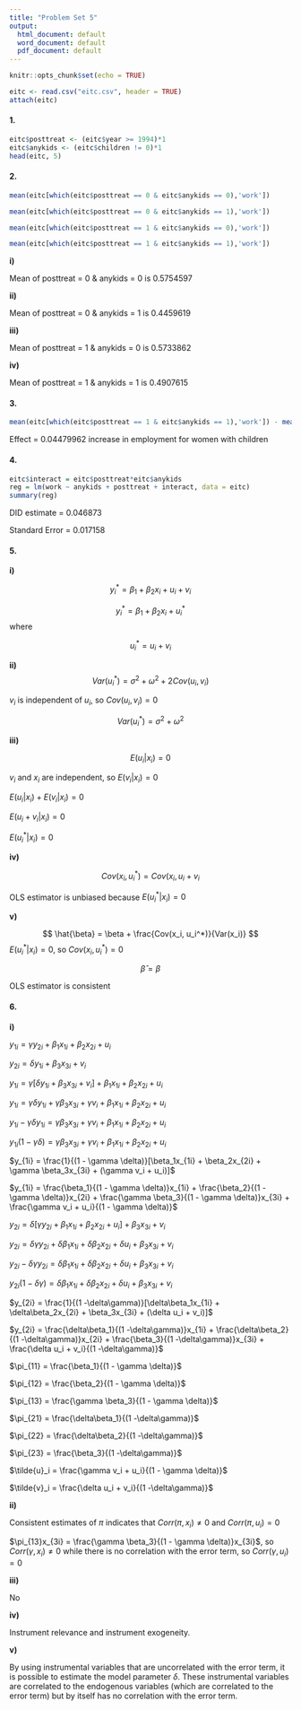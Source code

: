 ```yaml
---
title: "Problem Set 5"
output:
  html_document: default
  word_document: default
  pdf_document: default
---
```


```r
knitr::opts_chunk$set(echo = TRUE)
```

```r
eitc <- read.csv("eitc.csv", header = TRUE)
attach(eitc)
```

#### 1.

```r
eitc$posttreat <- (eitc$year >= 1994)*1
eitc$anykids <- (eitc$children != 0)*1
head(eitc, 5)
```

#### 2.

```r
mean(eitc[which(eitc$posttreat == 0 & eitc$anykids == 0),'work'])

mean(eitc[which(eitc$posttreat == 0 & eitc$anykids == 1),'work'])

mean(eitc[which(eitc$posttreat == 1 & eitc$anykids == 0),'work'])

mean(eitc[which(eitc$posttreat == 1 & eitc$anykids == 1),'work'])
```

**i)**

Mean of posttreat = 0 & anykids = 0 is 0.5754597

**ii)**

Mean of posttreat = 0 & anykids = 1 is 0.4459619

**iii)**

Mean of posttreat = 1 & anykids = 0 is 0.5733862

**iv)** 

Mean of posttreat = 1 & anykids = 1 is 0.4907615

#### 3.

```r
mean(eitc[which(eitc$posttreat == 1 & eitc$anykids == 1),'work']) - mean(eitc[which(eitc$posttreat == 0 & eitc$anykids == 1),'work'])
```

Effect = 0.04479962 increase in employment for women with children

#### 4.

```r
eitc$interact = eitc$posttreat*eitc$anykids
reg = lm(work ~ anykids + posttreat + interact, data = eitc)
summary(reg)
```

DID estimate = 0.046873   

Standard Error = 0.017158

#### 5.

**i)**

$$
y_i^* = \beta_1 + \beta_2x_i + u_i + v_i
$$

$$
y_i^* = \beta_1 + \beta_2x_i + u_i^*
$$
where

$$
u_i^* = u_i + v_i
$$

**ii)**
$$
Var(u_i^*) = \sigma^2 + \omega^2 +2Cov(u_i, v_i)
$$

$v_i$ is independent of $u_i$, so $Cov(u_i, v_i) = 0$

$$
Var(u_i^*) = \sigma^2 + \omega^2
$$

**iii)**

$$
E(u_i|x_i) = 0
$$

$v_i$ and $x_i$ are independent, so $E(v_i|x_i) = 0$

$E(u_i|x_i) + E(v_i|x_i) = 0$

$E(u_i + v_i|x_i) = 0$

$E(u_i^*|x_i) = 0$

**iv)**

$$Cov(x_i,u_i^*) = Cov(x_i,u_i + v_i$$

OLS estimator is unbiased because $E(u_i^*|x_i) = 0$

**v)**

$$
\hat{\beta} = \beta + \frac{Cov(x_i, u_i^*)}{Var(x_i)}
$$
$E(u_i^*|x_i) = 0$, so $Cov(x_i, u_i^*) = 0$

$$
\hat{\beta} = \beta
$$

OLS estimator is consistent


#### 6.

**i)**


$y_{1i} = \gamma y_{2i} + \beta_1x_{1i} + \beta_2x_{2i} + u_i$

$y_{2i} = \delta y_{1i} + \beta_3x_{3i} + v_i$



$y_{1i} = \gamma [\delta y_{1i} + \beta_3x_{3i} + v_i] + \beta_1x_{1i} + \beta_2x_{2i} + u_i$

$y_{1i} = \gamma \delta y_{1i} + \gamma \beta_3x_{3i} + \gamma v_i + \beta_1x_{1i} + \beta_2x_{2i} + u_i$

$y_{1i} - \gamma \delta y_{1i} = \gamma \beta_3x_{3i} + \gamma v_i + \beta_1x_{1i} + \beta_2x_{2i} + u_i$

$y_{1i}(1 - \gamma \delta) = \gamma \beta_3x_{3i} + \gamma v_i + \beta_1x_{1i} + \beta_2x_{2i} + u_i$

$y_{1i} = \frac{1}{(1 - \gamma \delta)}[\beta_1x_{1i} + \beta_2x_{2i} + \gamma \beta_3x_{3i} + (\gamma v_i + u_i)]$

$y_{1i} = \frac{\beta_1}{(1 - \gamma \delta)}x_{1i} + \frac{\beta_2}{(1 - \gamma \delta)}x_{2i} + \frac{\gamma \beta_3}{(1 - \gamma \delta)}x_{3i} + \frac{\gamma v_i + u_i}{(1 - \gamma \delta)}$


$y_{2i} = \delta[\gamma y_{2i} + \beta_1x_{1i} + \beta_2x_{2i} + u_i] + \beta_3x_{3i} + v_i$

$y_{2i} = \delta\gamma y_{2i} + \delta\beta_1x_{1i} + \delta\beta_2x_{2i} + \delta u_i + \beta_3x_{3i} + v_i$

$y_{2i} -\delta\gamma y_{2i} =  \delta\beta_1x_{1i} + \delta\beta_2x_{2i} + \delta u_i + \beta_3x_{3i} + v_i$

$y_{2i}(1 -\delta\gamma) =  \delta\beta_1x_{1i} + \delta\beta_2x_{2i} + \delta u_i + \beta_3x_{3i} + v_i$

$y_{2i} =  \frac{1}{(1 -\delta\gamma)}[\delta\beta_1x_{1i} + \delta\beta_2x_{2i} + \beta_3x_{3i} + (\delta u_i + v_i)]$

$y_{2i} =  \frac{\delta\beta_1}{(1 -\delta\gamma)}x_{1i} + \frac{\delta\beta_2}{(1 -\delta\gamma)}x_{2i} + \frac{\beta_3}{(1 -\delta\gamma)}x_{3i} + \frac{\delta u_i + v_i}{(1 -\delta\gamma)}$


$\pi_{11} = \frac{\beta_1}{(1 - \gamma \delta)}$

$\pi_{12} = \frac{\beta_2}{(1 - \gamma \delta)}$

$\pi_{13} = \frac{\gamma \beta_3}{(1 - \gamma \delta)}$

$\pi_{21} = \frac{\delta\beta_1}{(1 -\delta\gamma)}$

$\pi_{22} = \frac{\delta\beta_2}{(1 -\delta\gamma)}$

$\pi_{23} = \frac{\beta_3}{(1 -\delta\gamma)}$

$\tilde{u}_i = \frac{\gamma v_i + u_i}{(1 - \gamma \delta)}$

$\tilde{v}_i = \frac{\delta u_i + v_i}{(1 -\delta\gamma)}$


**ii)**

Consistent estimates of $\pi$ indicates that $Corr(\pi, x_i) \neq 0$ and $Corr(\pi, u_i) = 0$

$\pi_{13}x_{3i} = \frac{\gamma \beta_3}{(1 - \gamma \delta)}x_{3i}$, so $Corr(\gamma, x_i) \neq 0$ while there is no correlation with the error term, so $Corr(\gamma, u_i) = 0$

**iii)**

No

**iv)**

Instrument relevance and instrument exogeneity.

**v)**

By using instrumental variables that are uncorrelated with the error term, it is possible to estimate the model parameter $\delta$. These instrumental variables are correlated to the endogenous variables (which are correlated to the error term) but by itself has no correlation with the error term.
